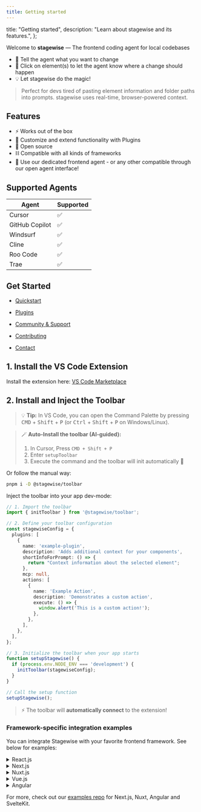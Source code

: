 ```yaml
---
title: Getting started
---
```


  title: "Getting started",
  description: "Learn about stagewise and its features.",
};



Welcome to **stagewise** —  The frontend coding agent for local codebases

- 💬 Tell the agent what you want to change
- 🧠 Click on element(s) to let the agent know where a change should happen
- 💡 Let stagewise do the magic!

> Perfect for devs tired of pasting element information and folder paths into prompts. stagewise uses real-time, browser-powered context.

## Features

- ⚡ Works out of the box
- 🧩 Customize and extend functionality with Plugins
- 📖 Open source
- ⛓️ Compatible with all kinds of frameworks
- 🧠 Use our dedicated frontend agent - or any other compatible through our open agent interface!


## Supported Agents

| Agent           | Supported      |
| --------------- | -------------- |
| Cursor          | ✅             |
| GitHub Copilot  | ✅             |
| Windsurf        | ✅             |
| Cline           | ✅             |
| Roo Code        | ✅             |
| Trae            | ✅             |

## Get Started

- [Quickstart](./docs/quickstart)
- [Plugins](./docs/plugins)
- [Community & Support](./docs/community)

- [Contributing](./docs/contributing)
- [Contact](./docs/contact)


## 1. Install the VS Code Extension

Install the extension here: [VS Code Marketplace](https://marketplace.visualstudio.com/items?itemName=stagewise.stagewise-vscode-extension)

## 2. Install and Inject the Toolbar

> 💡 **Tip:** In VS Code, you can open the Command Palette by pressing <kbd>CMD</kbd> + <kbd>Shift</kbd> + <kbd>P</kbd> (or <kbd>Ctrl</kbd> + <kbd>Shift</kbd> + <kbd>P</kbd> on Windows/Linux).

> 🪄 **Auto-Install the toolbar (AI-guided):**
> 1. In Cursor, Press `CMD + Shift + P`
> 2. Enter `setupToolbar`
> 3. Execute the command and the toolbar will init automatically 🦄

Or follow the manual way:

```bash
pnpm i -D @stagewise/toolbar
```

Inject the toolbar into your app dev-mode:

```ts
// 1. Import the toolbar
import { initToolbar } from '@stagewise/toolbar';

// 2. Define your toolbar configuration
const stagewiseConfig = {
  plugins: [
    {
      name: 'example-plugin',
      description: 'Adds additional context for your components',
      shortInfoForPrompt: () => {
        return "Context information about the selected element";
      },
      mcp: null,
      actions: [
        {
          name: 'Example Action',
          description: 'Demonstrates a custom action',
          execute: () => {
            window.alert('This is a custom action!');
          },
        },
      ],
    },
  ],
};

// 3. Initialize the toolbar when your app starts
function setupStagewise() {
  if (process.env.NODE_ENV === 'development') {
    initToolbar(stagewiseConfig);
  }
}

// Call the setup function
setupStagewise();
```

> ⚡️ The toolbar will **automatically connect** to the extension!

### Framework-specific integration examples

You can integrate Stagewise with your favorite frontend framework. See below for examples:

<details>
<summary>React.js</summary>

We provide the `@stagewise/toolbar-react` package for React projects. Initialize the toolbar in your main entry file (e.g., `src/main.tsx`) by creating a separate React root for it. This ensures it doesn't interfere with your main application tree.

***We recommend installing the React plugin (`@stagewise-plugins/react`) for improved agent behavior and additional support 🚀***

```tsx
// src/main.tsx
import { StrictMode } from 'react';
import { createRoot } from 'react-dom/client';
import App from './App.tsx';
import { StagewiseToolbar } from '@stagewise/toolbar-react';
import './index.css';

// Render the main app
createRoot(document.getElementById('root')!).render(
  <StrictMode>
    <App />
    <StagewiseToolbar />
  </StrictMode>,
);
```
</details>

<details>
<summary>Next.js</summary>

Use the `@stagewise/toolbar-next` package for Next.js applications. Include the `<StagewiseToolbar>` component in your root layout file (`src/app/layout.tsx`).

***We recommend installing the React plugin (`@stagewise-plugins/react`) for improved agent behavior and additional support 🚀***

```tsx
// src/app/layout.tsx
import { StagewiseToolbar } from '@stagewise/toolbar-next';

export default function RootLayout({
  children,
}: Readonly<{
  children: React.ReactNode;
}>) {
  return (
    <html lang="en">
      <body>
        <StagewiseToolbar />
        {children}
      </body>
    </html>
  );
}
```

</details>

<details>
<summary>Nuxt.js</summary>

For Nuxt.js projects, you can use the `@stagewise/toolbar-vue` package. Place the `<StagewiseToolbar>` component in your `app.vue` or a relevant layout file.

***We recommend installing the Vue plugin (`@stagewise-plugins/vue`) for improved agent behavior and additional support 🚀***

```vue
<!-- app.vue -->
<script setup lang="ts">
import { StagewiseToolbar } from '@stagewise/toolbar-vue';

</script>

<template>
  <div>
    <NuxtRouteAnnouncer />
    <ClientOnly>
      <StagewiseToolbar/>
    </ClientOnly>
    <NuxtWelcome />
  </div>
</template>
```

</details>

<details>
<summary>Vue.js</summary>

Use the `@stagewise/toolbar-vue` package for Vue.js projects. Add the `<StagewiseToolbar>` component to your main App component (e.g., `App.vue`).

***We recommend installing the Vue plugin (`@stagewise-plugins/vue`) for improved agent behavior and additional support 🚀***

```vue
<!-- src/App.vue -->
<script setup lang="ts">
import { StagewiseToolbar } from '@stagewise/toolbar-vue';

</script>

<template>
  <StagewiseToolbar />
  <div>
    <!-- Your app content -->
  </div>
</template>
```

</details>

<details>
<summary>Angular</summary>

Use the `@stagewise/toolbar` package for Angular projects. Conditionally call the `initToolbar()` function in `main.ts` whenever you want the toolbar to be active.

***We recommend installing the Angular plugin (`@stagewise-plugins/angular`) for improved agent behavior and additional support 🚀***

```ts
// src/main.ts
import { bootstrapApplication } from '@angular/platform-browser';
import { appConfig } from './app/app.config';
import { AppComponent } from './app/app.component';
import { initToolbar } from '@stagewise/toolbar';
import { AngularPlugin } from '@stagewise-plugins/angular';

// Only initialize in development mode (customize as needed)
if (!('production' in window) || !window.production) {
  initToolbar({
    plugins: [AngularPlugin]
  });
}

bootstrapApplication(AppComponent, appConfig).catch((err) =>
  console.error(err),
);
```

</details>

For more, check out our [examples repo](https://github.com/stagewise-io/stagewise/tree/main/examples) for Next.js, Nuxt, Angular and SvelteKit. 